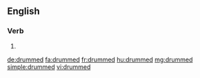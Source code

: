 ==English==

===Verb===
{{head|en}}

# {{en-past of|drum}}

[[de:drummed]]
[[fa:drummed]]
[[fr:drummed]]
[[hu:drummed]]
[[mg:drummed]]
[[simple:drummed]]
[[vi:drummed]]